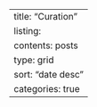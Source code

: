 ---
title: "Curation"
listing: 
  contents: posts
  type: grid
  sort: "date desc"
  categories: true 
---